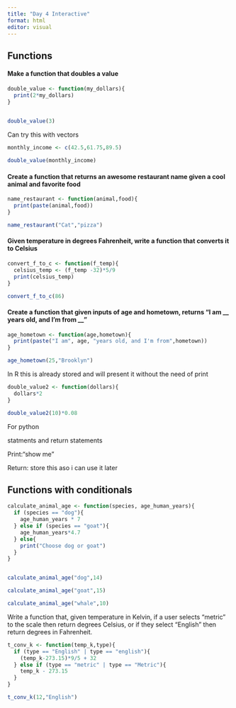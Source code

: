 ```yaml
---
title: "Day 4 Interactive"
format: html
editor: visual
---
```


## Functions

#### Make a function that doubles  a value

```r
double_value <- function(my_dollars){
  print(2*my_dollars)
}
  

double_value(3)
```

Can try this with vectors

```r
monthly_income <- c(42.5,61.75,89.5)

double_value(monthly_income)
```

#### Create a function that returns an awesome restaurant name given a cool animal and favorite food

```r
name_restaurant <- function(animal,food){
  print(paste(animal,food))
}

name_restaurant("Cat","pizza")
```

#### Given temperature in degrees Fahrenheit, write a function that converts it to Celsius

```r
convert_f_to_c <- function(f_temp){
  celsius_temp <- (f_temp -32)*5/9 
  print(celsius_temp)
}

convert_f_to_c(86)
```

#### Create a function that given inputs of age and hometown, returns "I am \_\_ years old, and I'm from \_\_"

```r
age_hometown <- function(age,hometown){
  print(paste("I am", age, "years old, and I'm from",hometown))
}

age_hometown(25,"Brooklyn")
```

In R this is already stored and will present it without the need of print

```r
double_value2 <- function(dollars){
  dollars*2
}

double_value2(10)*0.08
```

For python

statments and return statements

Print:"show me "

Return: store this aso i can use it later

## Functions with conditionals

```r
calculate_animal_age <- function(species, age_human_years){
  if (species == "dog"){
    age_human_years * 7
  } else if (species == "goat"){
    age_human_years*4.7
  } else{
    print("Choose dog or goat")
  }
} 


calculate_animal_age("dog",14)

calculate_animal_age("goat",15)

calculate_animal_age("whale",10)
```

Write a function that, given temperature in Kelvin, if a user selects "metric" to the scale then return degrees Celsius, or if they select "English" then return degrees in Fahrenheit.

```r
t_conv_k <- function(temp_k,type){
  if (type == "English" | type == "english"){
    (temp_k-273.15)*9/5 + 32
  } else if (type == "metric" | type == "Metric"){
    temp_k - 273.15
  }
}

t_conv_k(12,"English")
```
